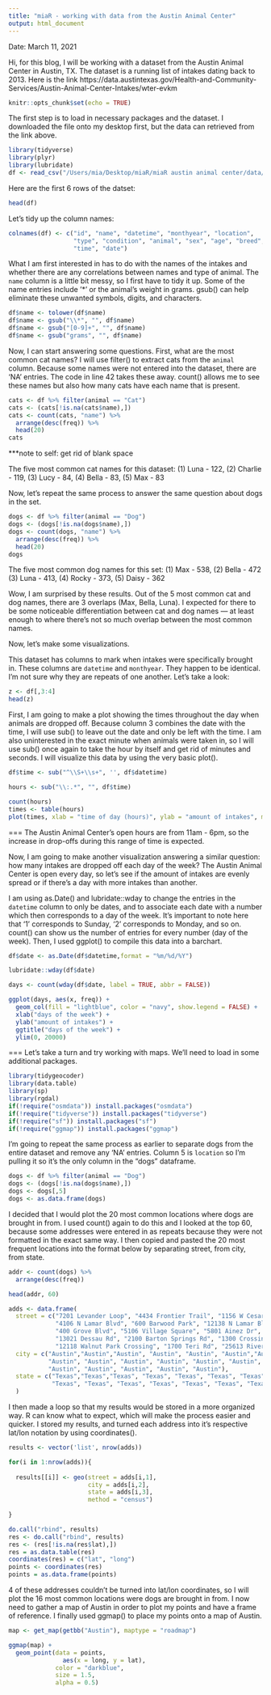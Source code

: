 ```yaml
---
title: "miaR - working with data from the Austin Animal Center"
output: html_document
---
```

Date: March 11, 2021

Hi, for this blog, I will be working with a dataset from the Austin Animal Center in Austin, TX. The dataset is a running list of intakes dating back to 2013. Here is the link https://data.austintexas.gov/Health-and-Community-Services/Austin-Animal-Center-Intakes/wter-evkm
```r
knitr::opts_chunk$set(echo = TRUE)
```
The first step is to load in necessary packages and the dataset. I downloaded the file onto my desktop first, but the data can retrieved from the link above.
```r
library(tidyverse)
library(plyr)
library(lubridate)
df <- read_csv("/Users/mia/Desktop/miaR/miaR austin animal center/data/austin_animal.csv")
```
Here are the first 6 rows of the datset:
```r
head(df)
```
Let's tidy up the column names:
```r
colnames(df) <- c("id", "name", "datetime", "monthyear", "location", 
                  "type", "condition", "animal", "sex", "age", "breed", "color",
                  "time", "date")
```
What I am first interested in has to do with the names of the intakes and whether there are any correlations between names and type of animal. The `name` column is a little bit messy, so I first have to tidy it up. Some of the name entries include '*' or the animal's weight in grams. gsub() can help eliminate these unwanted symbols, digits, and characters.
```r
df$name <- tolower(df$name)
df$name <- gsub("\\*", "", df$name) 
df$name <- gsub("[0-9]+", "", df$name)
df$name <- gsub("grams", "", df$name)
```
Now, I can start answering some questions. First, what are the most common cat names?
I will use filter() to extract cats from the `animal` column. Because some names were not entered into the dataset, there are 'NA' entries. The code in line 42 takes these away. count() allows me to see these names but also how many cats have each name that is present. 
```r
cats <- df %>% filter(animal == "Cat") 
cats <- (cats[!is.na(cats$name),])
cats <- count(cats, "name") %>%
  arrange(desc(freq)) %>%
  head(20)
cats
```
***note to self: get rid of blank space

The five most common cat names for this dataset:
(1) Luna - 122,
(2) Charlie - 119,
(3) Lucy - 84,
(4) Bella - 83,
(5) Max - 83

Now, let's repeat the same process to answer the same question about dogs in the set.
```r
dogs <- df %>% filter(animal == "Dog") 
dogs <- (dogs[!is.na(dogs$name),])
dogs <- count(dogs, "name") %>%
  arrange(desc(freq)) %>%
  head(20)
dogs
```
The five most common dog names for this set:
(1) Max - 538,
(2) Bella - 472
(3) Luna - 413,
(4) Rocky - 373,
(5) Daisy - 362

Wow, I am surprised by these results. Out of the 5 most common cat and dog names, there are 3 overlaps (Max, Bella, Luna). I expected for there to be some noticeable differentiation between cat and dog names — at least enough to where there's not so much overlap between the most common names.

Now, let's make some visualizations.

This dataset has columns to mark when intakes were specifically brought in. These columns are `datetime` and `monthyear`. They happen to be identical. I'm not sure why they are repeats of one another. Let's take a look:
```r
z <- df[,3:4]
head(z)
```
First, I am going to make a plot showing the times throughout the day when animals are dropped off. Because column 3 combines the date with the time, I will use sub() to leave out the date and only be left with the time. I am also uninterested in the exact minute when animals were taken in, so I will use sub() once again to take the hour by itself and get rid of minutes and seconds. I will visualize this data by using the very basic plot().
```r
df$time <- sub("^\\S+\\s+", '', df$datetime)

hours <- sub("\\:.*", "", df$time) 

count(hours)
times <- table(hours)
plot(times, xlab = "time of day (hours)", ylab = "amount of intakes", main = "when are animals dropped off?")
```
===
The Austin Animal Center's open hours are from 11am - 6pm, so the increase in drop-offs during this range of time is expected.

Now, I am going to make another visualization answering a similar question: how many intakes are dropped off each day of the week? The Austin Animal Center is open every day, so let's see if the amount of intakes are evenly spread or if there's a day with more intakes than another.

I am using as.Date() and lubridate::wday to change the entries in the `datetime` column to only be dates, and to associate each date with a number which then corresponds to a day of the week. It's important to note here that '1' corresponds to Sunday, '2' corresponds to Monday, and so on. count() can show us the number of entries for every number (day of the week). Then, I used ggplot() to compile this data into a barchart.
```r
df$date <- as.Date(df$datetime,format = "%m/%d/%Y")

lubridate::wday(df$date)

days <- count(wday(df$date, label = TRUE, abbr = FALSE))
```
```r
ggplot(days, aes(x, freq)) +
  geom_col(fill = "lightblue", color = "navy", show.legend = FALSE) +
  xlab("days of the week") +
  ylab("amount of intakes") +
  ggtitle("days of the week") +
  ylim(0, 20000)
```
===
Let's take a turn and try working with maps. We'll need to load in some additional packages.
```r
library(tidygeocoder)
library(data.table)
library(sp)
library(rgdal)
if(!require("osmdata")) install.packages("osmdata")
if(!require("tidyverse")) install.packages("tidyverse")
if(!require("sf")) install.packages("sf")
if(!require("ggmap")) install.packages("ggmap")
```
I'm going to repeat the same process as earlier to separate dogs from the entire dataset and remove any 'NA' entries. Column 5 is `location` so I'm pulling it so it's the only column in the "dogs" dataframe.
```r
dogs <- df %>% filter(animal == "Dog")
dogs <- (dogs[!is.na(dogs$name),])
dogs <- dogs[,5]
dogs <- as.data.frame(dogs)
```
I decided that I would plot the 20 most common locations where dogs are brought in from. I used count() again to do this and I looked at the top 60, because some addresses were entered in as repeats because they were not formatted in the exact same way. I then copied and pasted the 20 most frequent locations into the format below by separating street, from city, from state.
```r
addr <- count(dogs) %>%
  arrange(desc(freq))

head(addr, 60)

adds <- data.frame(
  street = c("7201 Levander Loop", "4434 Frontier Trail", "1156 W Cesar Chavez", "12034 Research Blvd",
             "4106 N Lamar Blvd", "600 Barwood Park", "12138 N Lamar Blvd", "5701 Johnny Morris Rd", 
             "400 Grove Blvd", "5106 Village Square", "5801 Ainez Dr", "5200 Knight Cir", 
             "13021 Dessau Rd", "2100 Barton Springs Rd", "1300 Crossing Pl", "1800 E Stassney L",
             "12118 Walnut Park Crossing", "1700 Teri Rd", "25613 River Fern Ct", "7601 Daffan Ln" ),
  city = c("Austin","Austin","Austin", "Austin", "Austin", "Austin","Austin",
           "Austin", "Austin", "Austin", "Austin", "Austin", "Austin", "Austin", "Austin",
           "Austin", "Austin", "Austin", "Austin", "Austin"),
  state = c("Texas","Texas","Texas", "Texas", "Texas", "Texas", "Texas", "Texas", "Texas", "Texas",
            "Texas", "Texas", "Texas", "Texas", "Texas", "Texas", "Texas", "Texas", "Texas", "Texas")
  )
```
I then made a loop so that my results would be stored in a more organized way. R can know what to expect, which will make the process easier and quicker. I stored my results, and turned each address into it's respective lat/lon notation by using coordinates().
```r
results <- vector('list', nrow(adds))

for(i in 1:nrow(adds)){
  
  results[[i]] <- geo(street = adds[i,1], 
                      city = adds[i,2],
                      state = adds[i,3], 
                      method = "census")
  
}

do.call("rbind", results)
res <- do.call("rbind", results)
res <- (res[!is.na(res$lat),])
res = as.data.table(res)
coordinates(res) = c("lat", "long")
points <- coordinates(res)
points = as.data.frame(points)
```
4 of these addresses couldn't be turned into lat/lon coordinates, so I will plot the 16 most common locations were dogs are brought in from. I now need to gather a map of Austin in order to plot my points and have a frame of reference. I finally used ggmap() to place my points onto a map of Austin.
```r
map <- get_map(getbb("Austin"), maptype = "roadmap")

ggmap(map) +
  geom_point(data = points,
               aes(x = long, y = lat), 
             color = "darkblue", 
             size = 1.5,
             alpha = 0.5)
```










